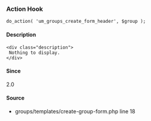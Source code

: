 
<UMBreadCrumb type="action"/>

### Action Hook    
    
```
do_action( 'um_groups_create_form_header', $group );
```

#### Description
    <div class="description">
     Nothing to display.
    </div>

#### Since
<div class="description">
2.0
</div>

#### Source
  - <Link href="https://github.com/ultimatemember/groups/tree/2.3.0/templates/create-group-form.php#L18">groups/templates/create-group-form.php</Link> <Link href="https://github.com/ultimatemember/groups/tree/2.3.0/templates/create-group-form.php#L18">line 18</Link>


